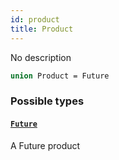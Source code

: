 ```yaml
---
id: product
title: Product
---
```


No description

```graphql
union Product = Future
```

### Possible types

#### [`Future`](/docs/graphql/objects/future)

A Future product
